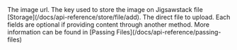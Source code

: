 <ParamField body="url" type="string">
  The image url.
</ParamField>

<ParamField body="file_store_key" type="string">
  The key used to store the image on Jigsawstack file
  [Storage](/docs/api-reference/store/file/add).
</ParamField>

<ParamField body="file" type="any">
  The direct file to upload.
</ParamField>

<Info>
  Each fields are optional if providing content through another method. More information can be found in [Passing Files](/docs/api-reference/passing-files)
</Info>